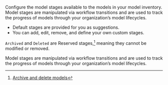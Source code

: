 :::: {.content-visible unless-format="revealjs"}
Configure the model stages available to the models in your model inventory. Model stages are manipulated via workflow transitions and are used to track the progress of models through your organization's model lifecycles.

- Default stages are provided for you as suggestions.
- You can add, edit, remove, and define your own custom stages.

::: {.callout}
`Archived` and `Deleted` are [Reserved]{.bubble} stages,^[[Archive and delete models](/guide/model-inventory/archive-delete-models.qmd)] meaning they cannot be modified or removed.
:::

::::



:::: {.content-hidden unless-format="revealjs"}
Model stages are manipulated via workflow transitions and are used to track the progress of models through your organization's model lifecycles.

::::